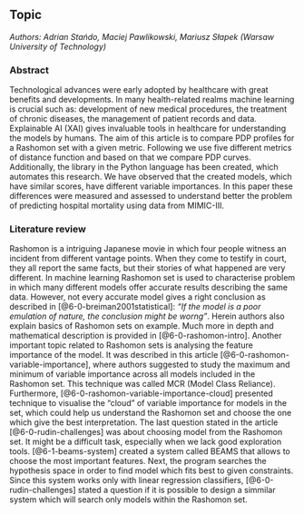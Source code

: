 ## Topic

*Authors: Adrian Stańdo, Maciej Pawlikowski, Mariusz Słapek (Warsaw University of Technology)*

### Abstract

Technological advances were early adopted by healthcare with great benefits and developments. In many health-related realms machine learning is crucial such as: development of new medical procedures, the treatment of chronic diseases, the management of patient records and data. Explainable AI (XAI) gives invaluable tools in healthcare for understanding the models by humans. The aim of this article is to compare PDP profiles for a Rashomon set with a given metric. Following we use five different metrics of distance function and based on that we compare PDP curves. Additionally, the library in the Python language has been created, which automates this research. We have observed that the created models, which have similar scores, have different variable importances. In this paper these differences were measured and assessed to understand better the problem of predicting hospital mortality using data from MIMIC-III.


### Literature review

Rashomon is a intriguing Japanese movie in which four people witness an incident from different vantage points. When they come to testify in court, they all report the same facts, but their stories of what happened are very different.
In machine learning Rashomon set is used to characterise problem in which many different models offer accurate results describing the same data.
However, not every accurate model gives a right conclusion as described in [@6-0-breiman2001statistical]: *"If the model is a poor emulation of nature, the conclusion might be worng"*. Herein authors also explain basics of Rashomon sets on example. Much more in depth and mathematical description is provided in [@6-0-rashomon-intro].
Another important topic related to Rashomon sets is analysing the feature importance of the model. It was described in this article [@6-0-rashomon-variable-importance], where authors suggested to study the maximum and minimum of variable importance across all models included in the Rashomon set. This technique was called MCR (Model Class Reliance). 
Furthermore, [@6-0-rashomon-variable-importance-cloud] presented technique to visualise the "cloud" of variable importance for models in the set, which could help us understand the Rashomon set and choose the one which give the best interpretation. The last question stated in the article [@6-0-rudin-challenges] was about choosing model from the Rashomon set. It might be a difficult task, especially when we lack good exploration tools. 
[@6-1-beams-system] created a system called BEAMS that allows to choose the most important features. Next, the program searches the hypothesis space in order to find model which fits best to given constraints. Since this system works only with linear regression classifiers, [@6-0-rudin-challenges] stated a question if it is possible to design a simmilar system which will search only models within the Rashomon set.

